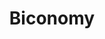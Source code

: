 ---
title: Biconomy
category: Account Abstraction
description: Leverage the Biconomy Smart Accounts Platform to endlessly add UX capability by easily & securely pluggin-in programmable modules.
logo: /images/biconomy.png
developer: Biconomy
website: https://www.biconomy.io/
documentation: https://docs.biconomy.io/
---